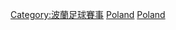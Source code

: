 {{Commonscat|Ekstraklasa (Poland)}}

[[Category:波蘭足球賽事|Category:波蘭足球賽事]]
[[Category:歐洲頂級足球聯賽|Poland]]
[[Category:歐洲各國足球聯賽|Poland]]
